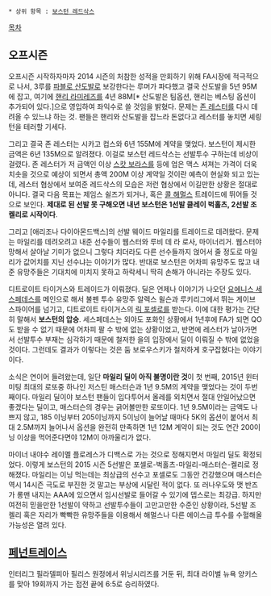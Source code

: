  * 상위 항목 : [[보스턴 레드삭스]]

[[목차]]

== 오프시즌 ==
오프시즌 시작하자마자 2014 시즌의 처참한 성적을 만회하기 위해 FA시장에 적극적으로 나서, 3루를 [[파블로 산도발]]로 보강한다는 루머가 파다했고 결국 산도발을 5년 95M에 잡고, 여기에 [[핸리 라미레즈]]를 4년 88M[* 산도발은 팀옵션, 핸리는 베스팅 옵션이 추가되어 있다.]으로 영입하여 좌익수로 쓸 것임을 밝혔다. 문제는 [[존 레스터]]를 다시 데려올 수 있느냐 하는 것. 팬들은 핸리와 산도발을 잡느라 돈없다고 레스터를 놓치면 셰링턴을 테러할 기세다.

그리고 결국 존 레스터는 시카고 컵스와 6년 155M에 계약을 맺었다. 보스턴이 제시한 금액은 6년 135M으로 알려졌다. 이걸로 보스턴 레드삭스는 선발투수 구하는데 비상이 걸렸다. 존 레스터가 저 금액인 이상 [[스캇 보라스]]를 등에 업은 맥스 셔져는 가격이 더욱 치솟을 것으로 예상이 되면서 총액 200M 이상 계약일 것이란 예측이 현실화 되고 있는데, 레스터 협상에서 보여준 레드삭스의 모습은 저런 협상에서 이길만한 상황은 절대로 아니다. 결국 다음 목표는 제임스 쉴즈가 되거나, 혹은 [[콜 해멀스]] 트레이드에 뛰어들 것으로 보인다. '''제대로 된 선발 못 구해오면 내년 보스턴은 1선발 클레이 벅홀츠, 2선발 조 켈리로 시작이다'''.   

그리고 [애리조나 다이아몬드백스]의 선발 웨이드 마일리를 트레이드로 데려왔다. 문제는 마일리를 데려오려고 내준 선수들이 웹스터와 루비 데 라 로사, 마이너리거. 웹스터야 망해서 살아날 기미가 없으니 그렇다 치더라도 다른 선수들까지 얹어서 줄 정도로 마일리가 값어치를 지닌 선수냐는 이야기가 많다. 반대로 보스턴은 어차피 유망주도 많고 내준 유망주들은 기대치에 미치지 못하고 하락세니 딱히 손해가 아니라는 주장도 있다. 

디트로이트 타이거스와 트레이드가 이뤄졌다. 딜은 언제나 이야기가 나오던 [[요에니스 세스페데스]]를 메인으로 해서 불펜 투수 유망주 알렉스 윌슨과 루키리그에서 뛰는 게이브 스파이어를 넘기고, 디트로이트 타이거스의 [[릭 포셀로]]를 받는다. 이에 대한 평가는 간단히 말해서 '''보스턴의 압승'''. 세스페데스는 외야도 포화인 상황에서 1년후에 FA가 되면 QO도 받을 수 없기 때문에 어차피 팔 수 밖에 없는 상황이었고, 반면에 레스터가 날아가면서 선발투수 부재는 심각하기 때문에 철저한 을의 입장에서 딜이 이뤄질 수 밖에 없었을 것이다. 그런데도 결과가 이렇다는 것은 둠 보로우스키가 철저하게 호구잡혔다는 이야기이다. 

소식은 연이어 들려왔는데, 일단 '''마일리 딜이 아직 불명이란 것'''이 첫 번째, 2015년 윈터미팅 최대의 로또중 하나인 저스틴 매스터슨과 1년 9.5M의 계약을 맺었다는 것이 두번째이다. 마일리 딜이야 보스턴 팬들이 입다투어서 올레를 외치면서 절대 안일어났으면 좋겠다는 딜이고, 매스터슨의 경우는 긁어볼만한 로또이다. 1년 9.5M이라는 금액도 나쁘지 않고, 185 이닝부터 205이닝까지 5이닝이 늘어날 때마다 5K의 옵션이 붙어서 최대 2.5M까지 늘어나서 옵션을 완전히 만족하면 1년 12M 계약이 되는 것도 연간 200이닝 이상을 먹어준다면야 12M이 아까울리가 없다.

마이너 내야수 레이멜 플로레스가 디백스로 가는 것으로 정해지면서 마일리 딜도 확정되었다. 이렇게 보스턴의 2015 시즌 5선발은 포셀로-벅홀츠-마일리-매스터슨-켈리로 정해졌다. 마일리는 이닝 먹는데는 최상급의 선수고 포셀로도 그동안 건강했으며 매스터슨 역시 14시즌 극도로 부진한 것 말고는 부상에 시달린 적이 없다. 또 러나우도와 맷 반즈가 롱맨 내지는 AAA에 있으면서 임시선발로 들어갈 수 있기에 뎁스로는 최강급. 하지만 여전히 믿을만한 1선발이 약하고 선발투수들이 고만고만한 수준인 상황이라, 5선발 조 켈리 혹은 자리가 빡빡한 유망주들을 이용해서 해멀스나 다른 에이스급 투수를 수혈해올 가능성은 열려 있다.

== [[페넌트레이스]] ==

인터리그 필라델피아 필리스 원정에서 위닝시리즈를 거둔 뒤, 최대 라이벌 뉴욕 양키스를 맞아 19회까지 가는 접전 끝에 6:5로 승리하였다. 
